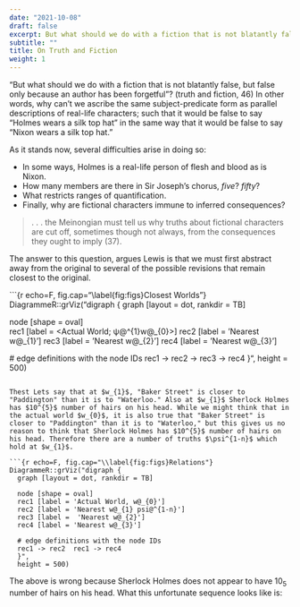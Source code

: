 ```yaml
---
date: "2021-10-08"
draft: false
excerpt: But what should we do with a fiction that is not blatantly false, but false only because an author has been forgetful? . . . 
subtitle: ""
title: On Truth and Fiction 
weight: 1
---
```


"But what should we do with a fiction that is not blatantly false, but false only because an author has been forgetful"? (truth and fiction, 46) In other words, why can't we ascribe the same subject-predicate form as parallel descriptions of real-life characters; such that it would be false to say "Holmes wears a silk top hat" in the same way that it would be false to say "Nixon wears a silk top hat."

As it stands now, several difficulties arise in doing so:

* In some ways, Holmes is a real-life person of flesh and blood as is Nixon.
* How many members are there in Sir Joseph's chorus, *five*? *fifty*?
* What restricts ranges of quantification.
* Finally, why are fictional characters immune to inferred consequences?

> . . . the Meinongian must tell us why truths about fictional characters are cut off, sometimes though not always, from the consequences they ought to imply (37).

The answer to this question, argues Lewis is that we must first abstract away from the original to several of the possible revisions that remain closest to the original.

```{r echo=F, fig.cap="\\label{fig:figs}Closest Worlds"}
DiagrammeR::grViz("digraph {
  graph [layout = dot, rankdir = TB]
  
  node [shape = oval]        
  rec1 [label = <Actual World; &#x3C8;@^{1}w@_{0}>]
  rec2 [label = 'Nearest w@_{1}']
  rec3 [label =  'Nearest w@_{2}']
  rec4 [label = 'Nearest w@_{3}']
  
  # edge definitions with the node IDs
  rec1 -> rec2 -> rec3 -> rec4
  }",
  height = 500)

```

Thest Lets say that at $w_{1}$, "Baker Street" is closer to "Paddington" than it is to "Waterloo." Also at $w_{1}$ Sherlock Holmes has $10^{5}$ number of hairs on his head. While we might think that in the actual world $w_{0}$, it is also true that "Baker Street" is closer to "Paddington" than it is to "Waterloo," but this gives us no reason to think that Sherlock Holmes has $10^{5}$ number of hairs on his head. Therefore there are a number of truths $\psi^{1-n}$ which hold at $w_{1}$.

```{r echo=F, fig.cap="\\label{fig:figs}Relations"}
DiagrammeR::grViz("digraph {
  graph [layout = dot, rankdir = TB]
  
  node [shape = oval]        
  rec1 [label = 'Actual World, w@_{0}']
  rec2 [label = 'Nearest w@_{1} psi@^{1-n}']
  rec3 [label =  'Nearest w@_{2}']
  rec4 [label = 'Nearest w@_{3}']
  
  # edge definitions with the node IDs
  rec1 -> rec2  rec1 -> rec4
  }",
  height = 500)

```

The above is wrong because Sherlock Holmes does not appear to have $10_{5}$ number of hairs on his head. What this unfortunate sequence looks like is:
